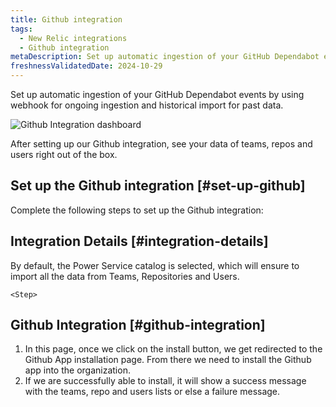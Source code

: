 ```yaml
---
title: Github integration
tags:
  - New Relic integrations
  - Github integration
metaDescription: Set up automatic ingestion of your GitHub Dependabot events by using webhook for ongoing ingestion and historical import for past data.
freshnessValidatedDate: 2024-10-29
---
```



Set up automatic ingestion of your GitHub Dependabot events by using webhook for ongoing ingestion and historical import for past data.

<img
  title="Github Integration dashboard"
  alt="Github Integration dashboard"
  src="/images/github-integration-screenshot.webp"
/>

<figcaption>
After setting up our Github integration, see your data of teams, repos and users right out of the box.
</figcaption>


## Set up the Github integration [#set-up-github]

Complete the following steps to set up the Github integration:

<Steps>
<Step>

## Integration Details [#integration-details]

By default, the Power Service catalog is selected, which will ensure to import all the data from Teams, Repositories and Users.
    </Step>

    <Step>

## Github Integration [#github-integration]

1. In this page, once we click on the install button, we get redirected to the Github App installation page. From there we need to install the Github app into the organization.
2. If we are successfully able to install, it will show a success message with the teams, repo and users lists or else a failure message.
    </Step>
    
</Steps>